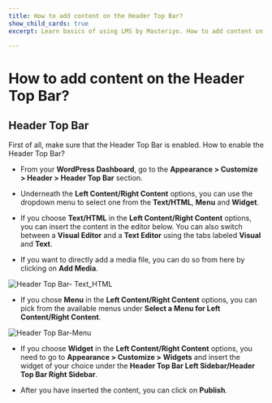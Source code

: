 ---
title: How to add content on the Header Top Bar?
show_child_cards: true
excerpt: Learn basics of using LMS by Masteriyo. How to add content on the Header Top Bar.

---

# How to add content on the Header Top Bar?

## Header Top Bar

First of all, make sure that the Header Top Bar is enabled. How to enable the Header Top Bar?

- From your **WordPress Dashboard**, go to the **Appearance > Customize > Header > Header Top Bar** section.

- Underneath the **Left Content/Right Content** options, you can use the dropdown menu to select one from the **Text/HTML**, **Menu** and **Widget**.

- If you choose **Text/HTML** in the **Left Content/Right Content** options, you can insert the content in the editor below. You can also switch between a **Visual Editor** and a **Text Editor** using the tabs labeled **Visual** and **Text**.

- If you want to directly add a media file, you can do so from here by clicking on **Add Media**.

![Header Top Bar- Text_HTML](https://user-images.githubusercontent.com/109593521/183474048-d3d26a8c-56f7-40d8-ace2-97881c301a21.png)

- If you chose **Menu** in the **Left Content/Right Content** options, you can pick from the available menus under **Select a Menu for Left Content/Right Content**.

![Header Top Bar-Menu](https://user-images.githubusercontent.com/109593521/183474365-3da2cf20-9461-4788-8660-baea773dcf36.png)


- If you choose **Widget** in the **Left Content/Right Content** options, you need to go to **Appearance > Customize > Widgets** and insert the widget of your choice under the **Header Top Bar Left Sidebar/Header Top Bar Right Sidebar**.

- After you have inserted the content, you can click on **Publish**.
